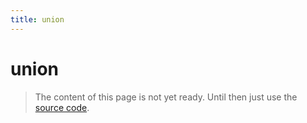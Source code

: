 ```yaml
---
title: union
---
```


# union

> The content of this page is not yet ready. Until then just use the [source code](https://github.com/fabian-hiller/valibot/blob/main/library/src/schemas/union/union.ts).
